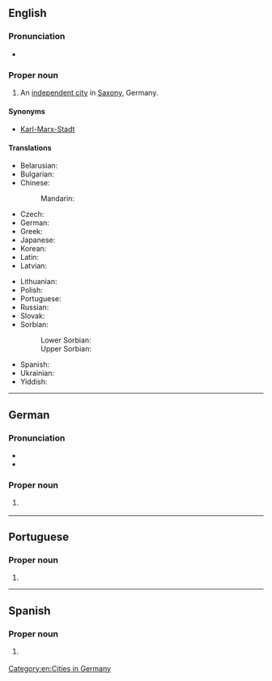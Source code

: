 {{also|Chemnitz'}}
==English==
{{wikipedia|lang=en}}

===Pronunciation===
* {{IPA|en|/ˈkɛmnɪts/}}

===Proper noun===
{{en-proper noun}}

# An [[independent city]] in [[Saxony]], Germany.

====Synonyms====
* [[Karl-Marx-Stadt]] {{qualifier|former name of Chemnitz in [[GDR]] times)}}

====Translations====
{{trans-top|city in Saxony}}
* Belarusian: {{t|be|Кемніц|m}}
* Bulgarian: {{t|bg|Кемниц|m}}
* Chinese:
*: Mandarin: {{t|cmn|开姆尼茨|tr=Kāimǔnící}}
* Czech: {{t|cs|Saská Kamenice|f}}
* German: {{t+|de|Chemnitz|n}}
* Greek: {{t+|el|Κέμνιτς}}
* Japanese: {{t|ja|ケムニッツ|tr=Kemunittsu}}
* Korean: {{t|ko|켐니츠}}
* Latin: {{t|la|Chemnicium}}
* Latvian: {{t|lv|Hemnica|f}}
{{trans-mid}}
* Lithuanian: {{t|lt|Chemnicas|m}}
* Polish: {{t+|pl|Kamienica Saska|f}}
* Portuguese: {{t|pt|Chemnitz|f}}
* Russian: {{t+|ru|Хемниц|m}}
* Slovak: {{t|sk|Kamenica|f}}
* Sorbian:
*: Lower Sorbian: {{t|dsb|Kamjenica|f}}
*: Upper Sorbian: {{t|hsb|Kamjenica|f}}
* Spanish: {{t+|es|Chemnitz}}
* Ukrainian: {{t|uk|Хемніц|m}}
* Yiddish: {{t|yi|קעמניץ|n}}
{{trans-bottom}}

[[Category:en:Cities in Germany]]

----

==German==
{{wikipedia|lang=de}}

===Pronunciation===
* {{IPA|de|/ˈkɛmnɪts/}}
* {{audio|de|De-Chemnitz.ogg|Audio}}

===Proper noun===
{{de-proper noun|n|Chemnitz’}}

# {{l|en|Chemnitz}} {{gloss|city in Saxony, Germany}}

{{topics|de|Cities in Germany}}

----

==Portuguese==

===Proper noun===
{{pt-proper noun|f}}

# {{place|pt|city|s/Saxony|c/Germany|t1=Chemnitz}}

----

==Spanish==
{{wikipedia|lang=es}}

===Proper noun===
{{es-proper noun}}

# {{l|en|Chemnitz}} {{gloss|city in Saxony}}
